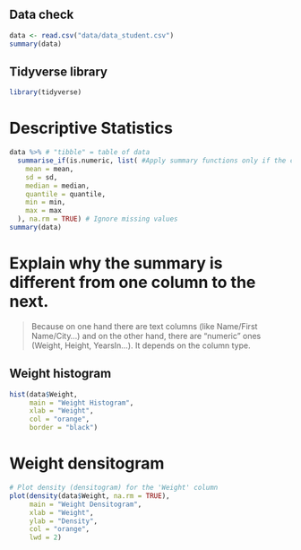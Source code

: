 ## Data check
```r
data <- read.csv("data/data_student.csv")
summary(data)
```
## Tidyverse library
```r
library(tidyverse)
```

# Descriptive Statistics
```r
data %>% # "tibble" = table of data
  summarise_if(is.numeric, list( #Apply summary functions only if the column is numeric
    mean = mean,
    sd = sd,
    median = median,
    quantile = quantile,
    min = min,
    max = max
  ), na.rm = TRUE) # Ignore missing values
summary(data)
```
# Explain why the summary is different from one column to the next.
> Because on one hand there are text columns (like Name/First Name/City...) and on the other hand, there are "numeric" ones (Weight, Height, YearsIn...). It depends on the column type.

## Weight histogram
```r
hist(data$Weight, 
     main = "Weight Histogram", 
     xlab = "Weight",
     col = "orange", 
     border = "black")
```
# Weight densitogram
```r
# Plot density (densitogram) for the 'Weight' column
plot(density(data$Weight, na.rm = TRUE),
     main = "Weight Densitogram",
     xlab = "Weight",
     ylab = "Density",
     col = "orange",
     lwd = 2)
```


